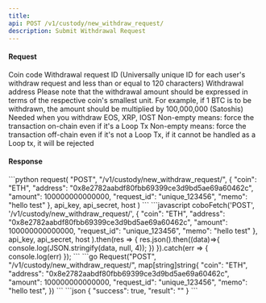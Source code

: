 ```yaml
---
title: 
api: POST /v1/custody/new_withdraw_request/ 
description: Submit Withdrawal Request 
---
```

#### Request 

<ParamField body="coin" type="String" required>Coin code</ParamField> 
<ParamField body="request_id" type="String" required>Withdrawal request ID (Universally unique ID for each user's withdraw request and less than or equal to 120 characters)</ParamField> 
<ParamField body="address" type="String" required>Withdrawal address</ParamField> 
<ParamField body="amount" type="Int" required>Please note that the withdrawal amount should be expressed in terms of the respective coin's smallest unit. For example, if 1 BTC is to be withdrawn, the amount should be multiplied by 100,000,000 (Satoshis)</ParamField> 
<ParamField body="memo" type="String" >Needed when you withdraw EOS, XRP, IOST</ParamField> 
<ParamField body="force_external" type="String" >Non-empty means: force the transaction on-chain even if it's a Loop Tx</ParamField> 
<ParamField body="force_internal" type="String" >Non-empty means: force the transaction off-chain even if it's not a Loop Tx, if it cannot be handled as a Loop tx, it will be rejected</ParamField> 

#### Response 

<RequestExample>
```python
request(
    "POST",
    "/v1/custody/new_withdraw_request/",
    {
        "coin": "ETH",
        "address": "0x8e2782aabdf80fbb69399ce3d9bd5ae69a60462c",
        "amount": 100000000000000,
        "request_id": "unique_123456",
        "memo": "hello test"
    },
    api_key, api_secret, host
)
```
```javascript
coboFetch('POST', '/v1/custody/new_withdraw_request/',
        {
            "coin": "ETH",
            "address": "0x8e2782aabdf80fbb69399ce3d9bd5ae69a60462c",
            "amount": 100000000000000,
            "request_id": "unique_123456",
            "memo": "hello test"
        },
        api_key, api_secret, host
    ).then(res => {
        res.json().then((data)=>{
            console.log(JSON.stringify(data, null, 4));
        })
    }).catch(err => {
        console.log(err)
    });
```
```go
Request("POST", "/v1/custody/new_withdraw_request/", map[string]string{
    "coin": "ETH",
    "address": "0x8e2782aabdf80fbb69399ce3d9bd5ae69a60462c",
    "amount": 100000000000000,
    "request_id": "unique_123456",
    "memo": "hello test",
})
```
</RequestExample>

<ResponseExample>
```json
{
  "success": true,
  "result": ""
}
```
</ResponseExample>
